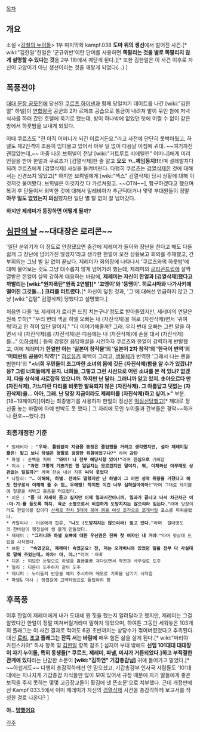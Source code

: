 [[목차]]

== 개요 ==
소설 <[[강철의 누이들]]> 1부 마지막화 kampf.038 '''도마 위의 생선'''에서 벌어진 사건.[* wiki:"김한얼"한얼은 '군규위반'이란 단어를 사용하면 '''쪽팔리는 것을 별로 쪽팔리지 않게 설명할 수 있다는 것'''을 2부 1화에서 깨닫게 된다.][* 또한 김한얼은 이 사건 이후로 자신이 고양이가 아닌 생선이라는 것을 깨닿게 되었다(...) ]

== 폭풍전야 ==
[[대대 문장 공모전]]에 당선된 [[쿠르츠 하이넨]]과 함께 당일치기 데이트를 나간 [wiki:"김한얼" 하넬]이 [[연합왕국]] 공군의 2차 르제프 공습으로 통금이 내려져 발이 묶인 참에 저녁식사를 하러 갔던 호텔에 묵기로 했는데, 방이 하나밖에 없었던 탓에 어쩔 수 없이 같은 방에서 하룻밤을 보내게 되었다.

이때 쿠르츠도 "전 아직 어머니가 되긴 이르거든요."라고 사전에 단단히 못박아뒀고, 하넬도 제2인격이 조용히 입다물고 있어서 아무 일 없이 다음날 아침에 귀대. ~~여기까진 괜찮았는데,~~ 마중 나온 브뤼넬이 전날 [wiki:"거트루트 비에텔린" 어머니]에게 미리 언질을 받아 한얼과 쿠르츠가 [검열삭제]한 줄 알고 '''오오 ㄲ..꼐임동지!!'''라며 설레발치다 되려 쿠르츠에게 [검열삭제] 사실을 들켜버린다. 다행히 쿠르츠는 [[검열삭제]]한 것에 대해서는 신경쓰지 않았고[* 하지만 브뤼넬에게 [wiki:"섹스" 검열삭제] 당시 상황에 대해 이것저것 물어봤다. 브뤼넬은 이것저것 다 가르쳐줬고. ~~OTN~~], 함구하겠다고 했으며 복귀 후 단둘이서 외박한 것에 대해서 밀레비아가 추근덕대거나 몇몇 부대원들이 정말 '''아무 일도 없었는지 의심'''했지만 일단 별 탈 없이 잘 넘어갔다.

'''하지만 제레미가 등장하면 어떻게 될까?'''

== [[심판의 날]] ~~'''대대장은 로리콘'''~~ ==
'일단 분위기가 이 정도로 안정됐으면 중간에 제레미가 들어와 장난을 친다고 해도 다들 쉽게 그 장난에 넘어가진 않겠지'라고 생각한 한얼이 오전 상황보고 회의를 주재했고, 간부회의는 그냥 별 일 없이 끝났다. 제레미가 회의장에 나타나서 '쿠르츠와의 하룻밤'에 대해 물어보는 것도 그냥 대수롭지 않게 넘어가려 했는데, 제레미의 [[로리콘]]드립에 살짝 열받은 한얼이 살짝 강하게 대응하는 바람에, '''제레미는 자신이 한얼과 [검열삭제]했다고 까발리는 [wiki:"원자폭탄"원폭 2연발][* '꼬맹이'와 '뚱땡이'. 히로시마와 나가사키에 떨어진 그것들...] 크리를 터트렸다.'''[* 자신이 덮친 것과, '그'에 대해선 언급하지 않고 그냥 [wiki:"겁탈" 검열삭제] 당했다고 설명했다.] 

처음엔 다들 '또 제레미가 로리콘 드립 치는구나'정도로 받아들였지만, 제레미의 연달은 원폭 투하[* "우리 변태 색골 하넬 오빠는 내 (자진삭제)을 혀로 (자진삭제)면서 ‘귀여워’라고 한 적이 있단 말이지." "더 이야기해줄까? 그래. 우리 변태 오빠는 그런 말을 하면서 내 (자진삭제)를 (자진삭제)은 다음에는 내 (자진삭제)에 손을 대서 (자진삭제)를…" [[이하생략]].] 등의 강렬한 음담패설을 시전하자 쿠르츠와 한얼이 강력하게 반발했고, 이에 제레미가 '''한얼만 아는 '일본어 창작물'의 '일본어 2차 창작'의 '한국어 번역'의 '미테란트 공용어 직역' '''[* [[히로유키]] 화백이 그리고, [[생물체]]가 번역한 '그래서 나는 렌을 범한다'의 '''"<너희 우민들이 조그마한 소녀의 몸에 깃든 (자진삭제)함을 알 수가 있겠냐? 응? 그럼 너희들에게 묻지. 너희들, 그렇고 그런 시선으로 어린 소녀를 본 적 있냐? 없겠지. 다들 상식에 사로잡혀 있으니까. 하지만 난 달라. 그러니까 알고 있지. 솟아오르다 만 (자진삭제), 가느다란 다리를 비롯한 발육되지 않은 (자진삭제). 그 아름답고 덧없는 (자진삭제)을… 아아, 그래. 난 당장 지금이라도 제레미를 (자진삭제)하고 싶어.>"''' 부분.(18~19페이지)]이라는 최종병기를 사용하자 한얼의 정신은 [[떡실신]]당했고[* 제대로 정신줄 놓는 바람에 아예 반박도 못 했다.] 그 자리에 모인 누이들과 간부들은 경악~~하거나 환호~~했다.(!)
=== 최종개정판 기준 ===
 * 밀레비아 : '''"우와. 틀림없이 지금쯤 동정은 졸업했을 거라고 생각했지만, 설마 제레미일 줄은! 알고 보니 하넬은 정말로 굉장한 취향이었구나?"''' 라며 '''감탄'''
 * 파넬 : 손뼉을 치며  '''"와아! 나 전부 해당사항 있어!"'''라며 '''진심으로''' 기뻐함
 * 미샤 : '''"과연 그렇게 기쁘기만 한 일일지는 모르겠지만 말이지. 뭐, 이제와선 아무래도 상관없는 일일까?"''' 라며 한숨 내쉰 직후 '''씨익 웃었다'''
 * 나탈리: '''"… 이해해, 하넬. 전에도 말했지만 난 하넬이 그 어떤 성적 취향을 가졌다고 해도 친구로서 이해해 줄 수 있… 우에엥! 하지만 이건 너무 심하잖아아아!"'''라며 그대로 테이블에 얼굴을 처박고 울음을 터뜨렸다.
 * 이온 : '''"좀 더 자세히 듣고 싶지만 이제 일과시간이니까, 일과가 끝나고 나서 차근차근 이·야·기·를 듣도록 하지. 육군 소령으로서 비겁하게 도망치지는 않으리라 믿는다."'''라며 당장이라도 한얼이를 잡아다 [[능지처참|산채로 전차 5대에 묶어 몸을 여섯 조각으로 쪼개버릴]] 포스를 피워올렸다.
 * 카탈리나 : 이온에게 합류, '''"나도 (도망치지는 않으리라) 믿고 있다."'''라며  절대영도의 찬바람이 행정실에 쌩 불게 만들었다. 
 * 제레미 : '''"그러니까 하넬 오빠에 대한 우선권은 진짜 첫 여자인 내 거야♡"'''라며 첫상대 드립을 시작했다.
 * 브륀 :  '''"속였군요, 제레미! 속였군요! 전, 저는 오라버니와 있었던 일을 전부 다 사실대로 말해 주었는데… 아차! 아, 아…!"'''라며 '''자폭''
 * 디온 : 미묘한 눈빛으로 하넬을 흘끔흘끔 쳐다보면서 작전과 사무실로 도주
 * 릴리 : 디온이 도주하자 같이 도주
 * 제니퍼 : 누이들의 반응을 예의 주시하며 메모로 기록을 남기기 시작함
 * 파넬& 미샤 : 엉겹걸에 고백타임으로 돌입하려 함

== 후폭풍 ==
이후 한얼이 제레미에게 내가 도대체 뭔 짓을 했는지 알려달라고 했지만, 제레미는 그걸 알았다간 한얼이 정말 미쳐버릴거라며 말하지 않았으며, 하여튼 그동안 세워놓은 103개의 플래그는 이 사건 결과로 적어도 6권 초반까지는 상당수가 꺾여버렸었다고 추측된다. 대신 '''[[로리]], [[조교]] 플래그는 잔뜩 서는 바람에''' 매우 힘든 삶을 살게 된다.[* wiki:"마리야 카친스카야" 하사 항목 및 [[김한얼]] 항목 참조.] 심지어 부대 밖에도 '''신임 101대대 대대장이 자기 누이들, 특히 동생들[* 쿠르츠, 제레미, 파넬, 미샤가 거론되었다.]하고 부적절한 관계에 있다'''라는 난감한 소문이 '''[wiki:"김하연" 기갑총감님]''' 귀에 들어가고 말았다.[* ~~아쉽게도~~ 다행히 총감각하께선 안 믿으셨고, 기갑총감부 인사국 사람들도 '101대대에는 지나치게 기갑총감 자식들만 많이 모여 있어서 규정 때문에 자기 딸들에게 좋은 보직을 주지 못하는 몇몇 고급장교들이 홧김에 낸 뜬소문'으로 치부했다. 근데 개정판에선 Kampf 033.5에서 이미 제레미가 자신의 [[검열삭제]] 사건을 총감각하께 보고서를 작성한 걸로 나온다? ] 

'''아.. [[망했어요]]'''

[[각주]]
